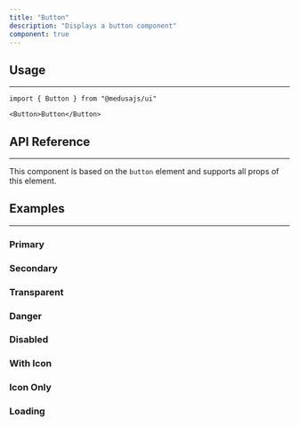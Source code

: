 ```yaml
---
title: "Button"
description: "Displays a button component"
component: true
---
```


<ComponentExample name="button-demo" />

## Usage

---

```tsx
import { Button } from "@medusajs/ui"
```

```tsx
<Button>Button</Button>
```

## API Reference

---

This component is based on the `button` element and supports all props of this element.

<ComponentProps component="button" />

## Examples

---

### Primary

<ComponentExample name="button-primary" />

### Secondary

<ComponentExample name="button-secondary" />

### Transparent

<ComponentExample name="button-transparent" />

### Danger

<ComponentExample name="button-danger" />

### Disabled

<ComponentExample name="button-disabled" />

### With Icon

<ComponentExample name="button-with-icon" />

### Icon Only

<ComponentExample name="button-icon-only" />

### Loading

<ComponentExample name="button-loading" />
